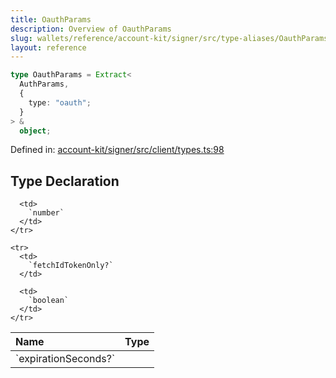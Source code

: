 ```yaml
---
title: OauthParams
description: Overview of OauthParams
slug: wallets/reference/account-kit/signer/src/type-aliases/OauthParams
layout: reference
---
```


```ts
type OauthParams = Extract<
  AuthParams,
  {
    type: "oauth";
  }
> &
  object;
```

Defined in: [account-kit/signer/src/client/types.ts:98](https://github.com/alchemyplatform/aa-sdk/blob/5b9429f0f16dcd4ff822527b8de589e19e88faa7/account-kit/signer/src/client/types.ts#L98)

## Type Declaration

<table>
  <thead>
    <tr>
      <th align="left">Name</th>
      <th align="left">Type</th>
    </tr>
  </thead>

  <tbody>
    <tr>
      <td>
        `expirationSeconds?`
      </td>

      <td>
        `number`
      </td>
    </tr>

    <tr>
      <td>
        `fetchIdTokenOnly?`
      </td>

      <td>
        `boolean`
      </td>
    </tr>

  </tbody>
</table>
